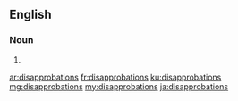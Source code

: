 ==English==

===Noun===
{{head|en|plural}}

# {{plural of|disapprobation|lang=en}}

[[ar:disapprobations]]
[[fr:disapprobations]]
[[ku:disapprobations]]
[[mg:disapprobations]]
[[my:disapprobations]]
[[ja:disapprobations]]